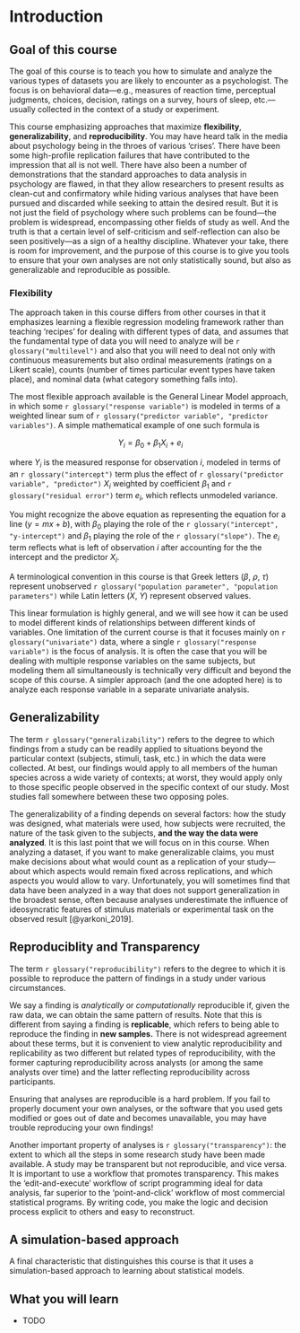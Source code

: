 # Introduction

## Goal of this course

The goal of this course is to teach you how to simulate and analyze the various types of datasets you are likely to encounter as a psychologist. The focus is on behavioral data---e.g., measures of reaction time, perceptual judgments, choices, decision, ratings on a survey, hours of sleep, etc.---usually collected in the context of a study or experiment. 

This course emphasizing approaches that maximize **flexibility**, **generalizability**, and **reproducibility**. You may have heard talk in the media about psychology being in the throes of various 'crises'. There have been some high-profile replication failures that have contributed to the impression that all is not well. There have also been a number of demonstrations that the standard approaches to data analysis in psychology are flawed, in that they allow researchers to present results as clean-cut and confirmatory while hiding various analyses that have been pursued and discarded while seeking to attain the desired result. But it is not just the field of psychology where such problems can be found---the problem is widespread, encompassing other fields of study as well. And the truth is that a certain level of self-criticism and self-reflection can also be seen positively---as a sign of a healthy discipline. Whatever your take, there is room for improvement, and the purpose of this course is to give you tools to ensure that your own analyses are not only statistically sound, but also as generalizable and reproducible as possible. 

### Flexibility

The approach taken in this course differs from other courses in that it emphasizes learning a flexible regression modeling framework rather than teaching 'recipes' for dealing with different types of data, and assumes that the fundamental type of data you will need to analyze will be `r glossary("multilevel")` and also that you will need to deal not only with continuous measurements but also ordinal measurements (ratings on a Likert scale), counts (number of times particular event types have taken place), and nominal data (what category something falls into).

The most flexible approach available is the General Linear Model approach, in which some `r glossary("response variable")` is modeled in terms of a weighted linear sum of `r glossary("predictor variable", "predictor variables")`. A simple mathematical example of one such formula is

$$Y_i = \beta_0 + \beta_1 X_i + e_i$$

where $Y_i$ is the measured response for observation $i$, modeled in terms of an `r glossary("intercept")` term plus the effect of `r glossary("predictor variable", "predictor")` $X_i$ weighted by coefficient $\beta_1$ and `r glossary("residual error")` term $e_i$, which reflects unmodeled variance.

You might recognize the above equation as representing the equation for a line ($y = mx + b$), with $\beta_0$ playing the role of the `r glossary("intercept", "y-intercept")` and $\beta_1$ playing the role of the `r glossary("slope")`. The $e_i$ term reflects what is left of observation $i$ after accounting for the the intercept and the predictor $X_i$.

A terminological convention in this course is that Greek letters ($\beta$, $\rho$, $\tau$) represent unobserved `r glossary("population parameter", "population parameters")` while Latin letters ($X$, $Y$) represent observed values.

This linear formulation is highly general, and we will see how it can be used to model different kinds of relationships between different kinds of variables. One limitation of the current course is that it focuses mainly on `r glossary("univariate")` data, where a single `r glossary("response variable")` is the focus of analysis. It is often the case that you will be dealing with multiple response variables on the same subjects, but modeling them all simultaneously is technically very difficult and beyond the scope of this course. A simpler approach (and the one adopted here) is to analyze each response variable in a separate univariate analysis.

## Generalizability

The term `r glossary("generalizability")` refers to the degree to which findings from a study can be readily applied to situations beyond the particular context (subjects, stimuli, task, etc.) in which the data were collected. At best, our findings would apply to all members of the human species across a wide variety of contexts; at worst, they would apply only to those specific people observed in the specific context of our study. Most studies fall somewhere between these two opposing poles.

The generalizability of a finding depends on several factors: how the study was designed, what materials were used, how subjects were recruited, the nature of the task given to the subjects, **and the way the data were analyzed**. It is this last point that we will focus on in this course. When analyzing a dataset, if you want to make generalizable claims, you must make decisions about what would count as a replication of your study---about which aspects would remain fixed across replications, and which aspects you would allow to vary. Unfortunately, you will sometimes find that data have been analyzed in a way that does not support generalization in the broadest sense, often because analyses underestimate the influence of ideosyncratic features of stimulus materials or experimental task on the observed result [@yarkoni_2019].

## Reproduciblity and Transparency

The term `r glossary("reproducibility")` refers to the degree to which it is possible to reproduce the pattern of findings in a study under various circumstances.

We say a finding is *analytically* or *computationally* reproducible if, given the raw data, we can obtain the same pattern of results. Note that this is different from saying a finding is **replicable**, which refers to being able to reproduce the finding in **new samples.** There is not widespread agreement about these terms, but it is convenient to view analytic reproducibility and replicability as two different but related types of reproducibility, with the former capturing reproducibility across analysts (or among the same analysts over time) and the latter reflecting reproducibility across participants. 

Ensuring that analyses are reproducible is a hard problem. If you fail to properly document your own analyses, or the software that you used gets modified or goes out of date and becomes unavailable, you may have trouble reproducing your own findings!

Another important property of analyses is `r glossary("transparency")`: the extent to which all the steps in some research study have been made available. A study may be transparent but not reproducible, and vice versa. It is important to use a workflow that promotes transparency. This makes the 'edit-and-execute' workflow of script programming ideal for data analysis, far superior to the 'point-and-click' workflow of most commercial statistical programs. By writing code, you make the logic and decision process explicit to others and easy to reconstruct.

## A simulation-based approach

A final characteristic that distinguishes this course is that it uses a simulation-based approach to learning about statistical models.

## What you will learn

- TODO
